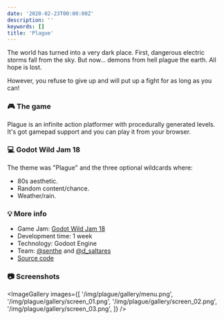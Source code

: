 ```yaml
---
date: '2020-02-23T00:00:00Z'
description: ''
keywords: []
title: 'Plague'
---
```


<ItchGame
  gameId="574758"
  link="https://david-saltares.itch.io/plague"
  linkText="Plague by David Saltares and Jay Cano"
/>

The world has turned into a very dark place. First, dangerous electric storms fall from the sky. But now... demons from hell plague the earth. All hope is lost.

However, you refuse to give up and will put up a fight for as long as you can!

### 🎮 The game

Plague is an infinite action platformer with procedurally generated levels. It's got gamepad support and you can play it from your browser.

### 💻 Godot Wild Jam 18

The theme was "Plague" and the three optional wildcards where:

- 80s aesthetic.
- Random content/chance.
- Weather/rain.

### 💡 More info

- Game Jam: [Godot Wild Jam 18](https://itch.io/jam/godot-wild-jam-18)
- Development time: 1 week
- Technology: Godoot Engine
- Team: [@senthe](https://twitter.com/senthe) and [@d_saltares](https://twitter.com/d_saltares)
- [Source code](https://github.com/dsaltares/godot-wild-jam-18)

### 📷 Screenshots

<ImageGallery
  images={[
    '/img/plague/gallery/menu.png',
    '/img/plague/gallery/screen_01.png',
    '/img/plague/gallery/screen_02.png',
    '/img/plague/gallery/screen_03.png',
  ]}
/>
